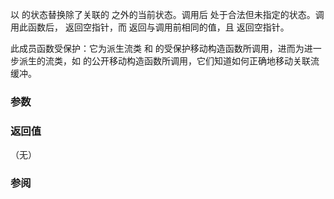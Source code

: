 {{cpp/io/basic_ios/title|move}}
{{cpp/io/basic_ios/navbar}}
{{dcl begin}}
{{dcl | since=c++11 |
protected:
void move( basic_ios&amp; other );
}}
{{dcl | since=c++11 |
protected:
void move( basic_ios&amp;&amp; other );
}}
{{dcl end}}

以 {{tt|other}} 的状态替换除了关联的 {{tt|rdbuf}} 之外的当前状态。调用后 {{tt|other}} 处于合法但未指定的状态。调用此函数后，{{lc|rdbuf()}} 返回空指针，而 {{c|other.rdbuf()}} 返回与调用前相同的值，且 {{c|other.tie()}} 返回空指针。

此成员函数受保护：它为派生流类 {{lc|std::basic_ostream}} 和 {{lc|std::basic_istream}} 的受保护移动构造函数所调用，进而为进一步派生的流类，如 {{lc|std::basic_ofstream}} 的公开移动构造函数所调用，它们知道如何正确地移动关联流缓冲。

===参数===
{{par begin}}
{{par | other |转移状态来源的 {{tt|basic_ios}} 对象}}
{{par end}}

===返回值===
（无）

===参阅===
{{dsc begin}}
{{dsc inc | cpp/io/basic_ios/dsc swap}}
{{dsc end}}

{{langlinks|de|en|es|fr|it|ja|pt|ru}}